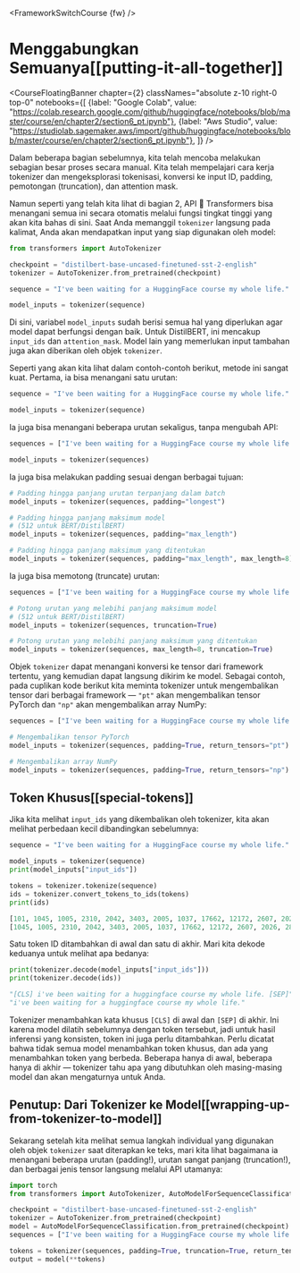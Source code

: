 <FrameworkSwitchCourse {fw} />

# Menggabungkan Semuanya[[putting-it-all-together]]

<CourseFloatingBanner chapter={2}
  classNames="absolute z-10 right-0 top-0"
  notebooks={[
    {label: "Google Colab", value: "https://colab.research.google.com/github/huggingface/notebooks/blob/master/course/en/chapter2/section6_pt.ipynb"},
    {label: "Aws Studio", value: "https://studiolab.sagemaker.aws/import/github/huggingface/notebooks/blob/master/course/en/chapter2/section6_pt.ipynb"},
]} />

Dalam beberapa bagian sebelumnya, kita telah mencoba melakukan sebagian besar proses secara manual. Kita telah mempelajari cara kerja tokenizer dan mengeksplorasi tokenisasi, konversi ke input ID, padding, pemotongan (truncation), dan attention mask.

Namun seperti yang telah kita lihat di bagian 2, API 🤗 Transformers bisa menangani semua ini secara otomatis melalui fungsi tingkat tinggi yang akan kita bahas di sini. Saat Anda memanggil `tokenizer` langsung pada kalimat, Anda akan mendapatkan input yang siap digunakan oleh model:

```py
from transformers import AutoTokenizer

checkpoint = "distilbert-base-uncased-finetuned-sst-2-english"
tokenizer = AutoTokenizer.from_pretrained(checkpoint)

sequence = "I've been waiting for a HuggingFace course my whole life."

model_inputs = tokenizer(sequence)
```

Di sini, variabel `model_inputs` sudah berisi semua hal yang diperlukan agar model dapat berfungsi dengan baik. Untuk DistilBERT, ini mencakup `input_ids` dan `attention_mask`. Model lain yang memerlukan input tambahan juga akan diberikan oleh objek `tokenizer`.

Seperti yang akan kita lihat dalam contoh-contoh berikut, metode ini sangat kuat. Pertama, ia bisa menangani satu urutan:

```py
sequence = "I've been waiting for a HuggingFace course my whole life."

model_inputs = tokenizer(sequence)
```

Ia juga bisa menangani beberapa urutan sekaligus, tanpa mengubah API:

```py
sequences = ["I've been waiting for a HuggingFace course my whole life.", "So have I!"]

model_inputs = tokenizer(sequences)
```

Ia juga bisa melakukan padding sesuai dengan berbagai tujuan:

```py
# Padding hingga panjang urutan terpanjang dalam batch
model_inputs = tokenizer(sequences, padding="longest")

# Padding hingga panjang maksimum model 
# (512 untuk BERT/DistilBERT)
model_inputs = tokenizer(sequences, padding="max_length")

# Padding hingga panjang maksimum yang ditentukan
model_inputs = tokenizer(sequences, padding="max_length", max_length=8)
```

Ia juga bisa memotong (truncate) urutan:

```py
sequences = ["I've been waiting for a HuggingFace course my whole life.", "So have I!"]

# Potong urutan yang melebihi panjang maksimum model
# (512 untuk BERT/DistilBERT)
model_inputs = tokenizer(sequences, truncation=True)

# Potong urutan yang melebihi panjang maksimum yang ditentukan
model_inputs = tokenizer(sequences, max_length=8, truncation=True)
```

Objek `tokenizer` dapat menangani konversi ke tensor dari framework tertentu, yang kemudian dapat langsung dikirim ke model. Sebagai contoh, pada cuplikan kode berikut kita meminta tokenizer untuk mengembalikan tensor dari berbagai framework — `"pt"` akan mengembalikan tensor PyTorch dan `"np"` akan mengembalikan array NumPy:

```py
sequences = ["I've been waiting for a HuggingFace course my whole life.", "So have I!"]

# Mengembalikan tensor PyTorch
model_inputs = tokenizer(sequences, padding=True, return_tensors="pt")

# Mengembalikan array NumPy
model_inputs = tokenizer(sequences, padding=True, return_tensors="np")
```

## Token Khusus[[special-tokens]]

Jika kita melihat `input_ids` yang dikembalikan oleh tokenizer, kita akan melihat perbedaan kecil dibandingkan sebelumnya:

```py
sequence = "I've been waiting for a HuggingFace course my whole life."

model_inputs = tokenizer(sequence)
print(model_inputs["input_ids"])

tokens = tokenizer.tokenize(sequence)
ids = tokenizer.convert_tokens_to_ids(tokens)
print(ids)
```

```python out
[101, 1045, 1005, 2310, 2042, 3403, 2005, 1037, 17662, 12172, 2607, 2026, 2878, 2166, 1012, 102]
[1045, 1005, 2310, 2042, 3403, 2005, 1037, 17662, 12172, 2607, 2026, 2878, 2166, 1012]
```

Satu token ID ditambahkan di awal dan satu di akhir. Mari kita dekode keduanya untuk melihat apa bedanya:

```py
print(tokenizer.decode(model_inputs["input_ids"]))
print(tokenizer.decode(ids))
```

```python out
"[CLS] i've been waiting for a huggingface course my whole life. [SEP]"
"i've been waiting for a huggingface course my whole life."
```

Tokenizer menambahkan kata khusus `[CLS]` di awal dan `[SEP]` di akhir. Ini karena model dilatih sebelumnya dengan token tersebut, jadi untuk hasil inferensi yang konsisten, token ini juga perlu ditambahkan. Perlu dicatat bahwa tidak semua model menambahkan token khusus, dan ada yang menambahkan token yang berbeda. Beberapa hanya di awal, beberapa hanya di akhir — tokenizer tahu apa yang dibutuhkan oleh masing-masing model dan akan mengaturnya untuk Anda.

## Penutup: Dari Tokenizer ke Model[[wrapping-up-from-tokenizer-to-model]]

Sekarang setelah kita melihat semua langkah individual yang digunakan oleh objek `tokenizer` saat diterapkan ke teks, mari kita lihat bagaimana ia menangani beberapa urutan (padding!), urutan sangat panjang (truncation!), dan berbagai jenis tensor langsung melalui API utamanya:

```py
import torch
from transformers import AutoTokenizer, AutoModelForSequenceClassification

checkpoint = "distilbert-base-uncased-finetuned-sst-2-english"
tokenizer = AutoTokenizer.from_pretrained(checkpoint)
model = AutoModelForSequenceClassification.from_pretrained(checkpoint)
sequences = ["I've been waiting for a HuggingFace course my whole life.", "So have I!"]

tokens = tokenizer(sequences, padding=True, truncation=True, return_tensors="pt")
output = model(**tokens)
```
